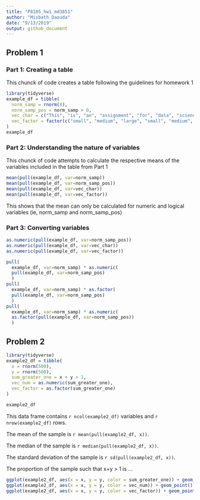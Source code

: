 ```yaml
---
title: "P8105_hw1_md3851"
author: "Misbath Daouda"
date: "9/13/2019"
output: github_document
---
```




## Problem 1
### Part 1: Creating a table 

This chunck of code creates a table following the guidelines for homework 1 
```r
library(tidyverse)
example_df = tibble(
  norm_samp = rnorm(8),
  norm_samp_pos = norm_samp > 0,
  vec_char = c("This", "is", "an", "assignment", "for", "data", "science", "class"),
  vec_factor = factor(c("small", "medium", "large", "small", "medium", "large", "small", "small"))
)
example_df
```

### Part 2: Understanding the nature of variables  
This chunck of code attempts to calculate the respective means of the variables included in the table from Part 1 
```r
mean(pull(example_df, var=norm_samp))
mean(pull(example_df, var=norm_samp_pos))
mean(pull(example_df, var=vec_char))
mean(pull(example_df, var=vec_factor))
```
This shows that the mean can only be calculated for numeric and logical variables (ie, norm_samp and norm_samp_pos)

### Part 3: Converting variables 
```r
as.numeric(pull(example_df, var=norm_samp_pos))
as.numeric(pull(example_df, var=vec_char))
as.numeric(pull(example_df, var=vec_factor))
```
```r
pull(
  example_df, var=norm_samp) * as.numeric(
  pull(example_df, var=norm_samp_pos)
  )
pull(
  example_df, var=norm_samp) * as.factor(
  pull(example_df, var=norm_samp_pos)
  )
pull(
  example_df, var=norm_samp) * as.numeric(
  as.factor(pull(example_df, var=norm_samp_pos))
  ) 
```

## Problem 2
```r
library(tidyverse)
example2_df = tibble(
  x = rnorm(500),
  y = rnorm(500),
  sum_greater_one = x + y > 1,
  vec_num = as.numeric(sum_greater_one),
  vec_factor = as.factor(sum_greater_one)
)

example2_df
```

This data frame contains `r ncol(example2_df)` variables and 
`r nrow(example2_df)` rows. 

The mean of the sample is `r mean(pull(example2_df, x))`.

The median of the sample is `r median(pull(example2_df, x))`.

The standard deviation of the sample is `r sd(pull(example2_df, x))`.

The proportion of the sample such that x+y > 1 is ...

```r
ggplot(example2_df, aes(x = x, y = y, color = sum_greater_one)) + geom_point()
ggplot(example2_df, aes(x = x, y = y, color = vec_num)) + geom_point()
ggplot(example2_df, aes(x = x, y = y, color = vec_factor)) + geom_point()
```






